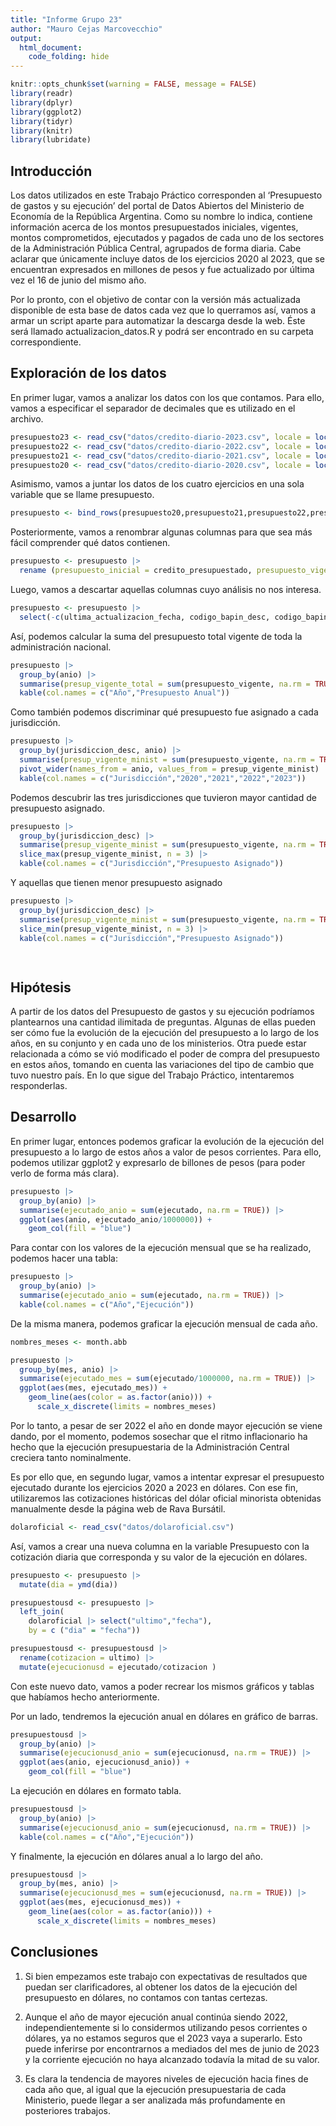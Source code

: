 ```yaml
---
title: "Informe Grupo 23"
author: "Mauro Cejas Marcovecchio"
output: 
  html_document:
    code_folding: hide
---
```


```r
knitr::opts_chunk$set(warning = FALSE, message = FALSE)
library(readr)
library(dplyr)
library(ggplot2)
library(tidyr)
library(knitr)
library(lubridate)

```

## Introducción

Los datos utilizados en este Trabajo Práctico corresponden al 'Presupuesto de gastos y su ejecución' del portal de Datos Abiertos del Ministerio de Economía de la República Argentina. Como su nombre lo indica, contiene información acerca de los montos presupuestados iniciales, vigentes, montos comprometidos, ejecutados y pagados de cada uno de los sectores de la Administración Pública Central, agrupados de forma diaria. Cabe aclarar que únicamente incluye datos de los ejercicios 2020 al 2023, que se encuentran expresados en millones de pesos y fue actualizado por última vez el 16 de junio del mismo año.

Por lo pronto, con el objetivo de contar con la versión más actualizada disponible de esta base de datos cada vez que lo querramos así, vamos a armar un script aparte para automatizar la descarga desde la web. Éste será llamado actualizacion_datos.R y podrá ser encontrado en su carpeta correspondiente.


## Exploración de los datos

En primer lugar, vamos a analizar los datos con los que contamos. Para ello, vamos a especificar el separador de decimales que es utilizado en el archivo. 

```r

presupuesto23 <- read_csv("datos/credito-diario-2023.csv", locale = locale(decimal_mark = ","))
presupuesto22 <- read_csv("datos/credito-diario-2022.csv", locale = locale(decimal_mark = ","))
presupuesto21 <- read_csv("datos/credito-diario-2021.csv", locale = locale(decimal_mark = ","))
presupuesto20 <- read_csv("datos/credito-diario-2020.csv", locale = locale(decimal_mark = ","))

```

Asimismo, vamos a juntar los datos de los cuatro ejercicios en una sola variable que se llame presupuesto.

```r

presupuesto <- bind_rows(presupuesto20,presupuesto21,presupuesto22,presupuesto23)

```


Posteriormente, vamos a renombrar algunas columnas para que sea más fácil comprender qué datos contienen.

```r

presupuesto <- presupuesto |>
  rename (presupuesto_inicial = credito_presupuestado, presupuesto_vigente = credito_vigente, comprometido = credito_comprometido, ejecutado = credito_devengado, pagado = credito_pagado, dia = impacto_presupuestario_fecha, mes = impacto_presupuestario_mes, anio = impacto_presupuestario_anio )

```

Luego, vamos a descartar aquellas columnas cuyo análisis no nos interesa.

```r

presupuesto <- presupuesto |>
  select(-c(ultima_actualizacion_fecha, codigo_bapin_desc, codigo_bapin_id, prestamo_externo_desc, prestamo_externo_id, ejercicio_presupuestario))

```


Así, podemos calcular la suma del presupuesto total vigente de toda la administración nacional.

```r

presupuesto |>
  group_by(anio) |>
  summarise(presup_vigente_total = sum(presupuesto_vigente, na.rm = TRUE)) |>
  kable(col.names = c("Año","Presupuesto Anual"))


```

Como también podemos discriminar qué presupuesto fue asignado a cada jurisdicción.

```r

presupuesto |>
  group_by(jurisdiccion_desc, anio) |>
  summarise(presup_vigente_minist = sum(presupuesto_vigente, na.rm = TRUE)) |>
  pivot_wider(names_from = anio, values_from = presup_vigente_minist) |>
  kable(col.names = c("Jurisdicción","2020","2021","2022","2023"))


```

Podemos descubrir las tres jurisdicciones que tuvieron mayor cantidad de presupuesto asignado.

```r

presupuesto |>
  group_by(jurisdiccion_desc) |>
  summarise(presup_vigente_minist = sum(presupuesto_vigente, na.rm = TRUE)) |>
  slice_max(presup_vigente_minist, n = 3) |>
  kable(col.names = c("Jurisdicción","Presupuesto Asignado"))

```

Y aquellas que tienen menor presupuesto asignado

```r

presupuesto |>
  group_by(jurisdiccion_desc) |>
  summarise(presup_vigente_minist = sum(presupuesto_vigente, na.rm = TRUE)) |>
  slice_min(presup_vigente_minist, n = 3) |>
  kable(col.names = c("Jurisdicción","Presupuesto Asignado"))

  

```

## Hipótesis

A partir de los datos del Presupuesto de gastos y su ejecución podríamos plantearnos una cantidad ilimitada de preguntas. Algunas de ellas pueden ser cómo fue la evolución de la ejecución del presupuesto a lo largo de los  años, en su conjunto y en cada uno de los ministerios. Otra puede estar relacionada a cómo se vió modificado el poder de compra del presupuesto en estos años, tomando en cuenta las variaciones del tipo de cambio que tuvo nuestro país. En lo que sigue del Trabajo Práctico, intentaremos responderlas.

## Desarrollo

En primer lugar, entonces podemos graficar la evolución de la ejecución del presupuesto a lo largo de estos años a valor de pesos corrientes. Para ello, podemos utilizar ggplot2 y expresarlo de billones de pesos (para poder verlo de forma más clara).

```r

presupuesto |>
  group_by(anio) |>
  summarise(ejecutado_anio = sum(ejecutado, na.rm = TRUE)) |>
  ggplot(aes(anio, ejecutado_anio/1000000)) +
    geom_col(fill = "blue")

```

Para contar con los valores de la ejecución mensual que se ha realizado, podemos hacer una tabla:

```r

presupuesto |>
  group_by(anio) |>
  summarise(ejecutado_anio = sum(ejecutado, na.rm = TRUE)) |>
  kable(col.names = c("Año","Ejecución"))


```

De la misma manera, podemos graficar la ejecución mensual de cada año.

```r

nombres_meses <- month.abb

presupuesto |>
  group_by(mes, anio) |>
  summarise(ejecutado_mes = sum(ejecutado/1000000, na.rm = TRUE)) |>
  ggplot(aes(mes, ejecutado_mes)) +
    geom_line(aes(color = as.factor(anio))) +
      scale_x_discrete(limits = nombres_meses)

```

Por lo tanto, a pesar de ser 2022 el año en donde mayor ejecución se viene dando, por el momento, podemos sosechar que el ritmo inflacionario ha hecho que la ejecución presupuestaria de la Administración Central creciera tanto nominalmente.


Es por ello que, en segundo lugar, vamos a intentar expresar el presupuesto ejecutado durante los ejercicios 2020 a 2023 en dólares. Con ese fin, utilizaremos las cotizaciones históricas del dólar oficial minorista obtenidas manualmente desde la página web de Rava Bursátil. 


```r

dolaroficial <- read_csv("datos/dolaroficial.csv")

```

Así, vamos a crear una nueva columna en la variable Presupuesto con la cotización diaria que corresponda y su valor de la ejecución en dólares.


```r
presupuesto <- presupuesto |> 
  mutate(dia = ymd(dia))

```

```r
presupuestousd <- presupuesto |>
  left_join(
    dolaroficial |> select("ultimo","fecha"),
    by = c ("dia" = "fecha"))
```

```r
presupuestousd <- presupuestousd |>
  rename(cotizacion = ultimo) |>
  mutate(ejecucionusd = ejecutado/cotizacion )

```

Con este nuevo dato, vamos a poder recrear los mismos gráficos y tablas que habíamos hecho anteriormente.

Por un lado, tendremos la ejecución anual en dólares en gráfico de barras.

```r

presupuestousd |>
  group_by(anio) |>
  summarise(ejecucionusd_anio = sum(ejecucionusd, na.rm = TRUE)) |>
  ggplot(aes(anio, ejecucionusd_anio)) +
    geom_col(fill = "blue")

```

La ejecución en dólares en formato tabla.

```r

presupuestousd |>
  group_by(anio) |>
  summarise(ejecucionusd_anio = sum(ejecucionusd, na.rm = TRUE)) |>
  kable(col.names = c("Año","Ejecución"))


```

Y finalmente, la ejecución en dólares anual a lo largo del año.

```r

presupuestousd |>
  group_by(mes, anio) |>
  summarise(ejecucionusd_mes = sum(ejecucionusd, na.rm = TRUE)) |>
  ggplot(aes(mes, ejecucionusd_mes)) +
    geom_line(aes(color = as.factor(anio))) +
      scale_x_discrete(limits = nombres_meses)

```
## Conclusiones

1. Si bien empezamos este trabajo con expectativas de resultados que puedan ser clarificadores, al obtener los datos de la ejecución del presupuesto en dólares, no contamos con tantas certezas.

2. Aunque el año de mayor ejecución anual continúa siendo 2022, independientemente si lo considermos utilizando pesos corrientes o dólares, ya no estamos seguros que el 2023 vaya a superarlo. Esto puede inferirse por encontrarnos a mediados del mes de junio de 2023 y la corriente ejecución no haya alcanzado todavía la mitad de su valor.

3. Es clara la tendencia de mayores niveles de ejecución hacia fines de cada año que, al igual que la ejecución presupuestaria de cada Ministerio, puede llegar a ser analizada más profundamente en posteriores trabajos.

